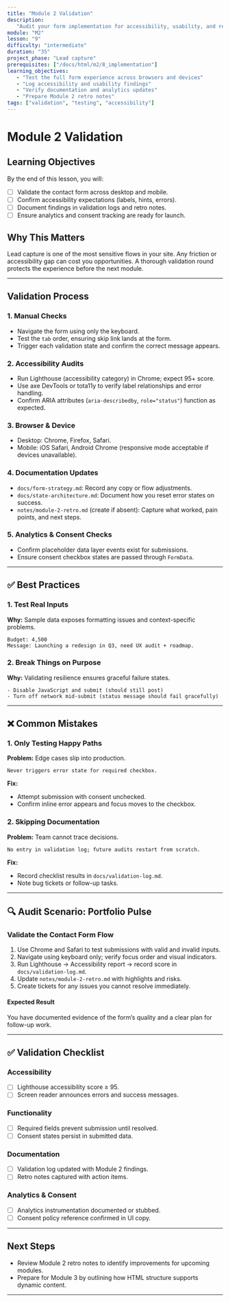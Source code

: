 ```yaml
---
title: "Module 2 Validation"
description:
   "Audit your form implementation for accessibility, usability, and resilience."
module: "M2"
lesson: "9"
difficulty: "intermediate"
duration: "35"
project_phase: "Lead capture"
prerequisites: ["/docs/html/m2/8_implementation"]
learning_objectives:
   - "Test the full form experience across browsers and devices"
   - "Log accessibility and usability findings"
   - "Verify documentation and analytics updates"
   - "Prepare Module 2 retro notes"
tags: ["validation", "testing", "accessibility"]
---
```


# Module 2 Validation

## Learning Objectives

By the end of this lesson, you will:

-  [ ] Validate the contact form across desktop and mobile.
-  [ ] Confirm accessibility expectations (labels, hints, errors).
-  [ ] Document findings in validation logs and retro notes.
-  [ ] Ensure analytics and consent tracking are ready for launch.

## Why This Matters

Lead capture is one of the most sensitive flows in your site. Any friction or
accessibility gap can cost you opportunities. A thorough validation round
protects the experience before the next module.

---

## Validation Process

### 1. Manual Checks

-  Navigate the form using only the keyboard.
-  Test the `tab` order, ensuring skip link lands at the form.
-  Trigger each validation state and confirm the correct message appears.

### 2. Accessibility Audits

-  Run Lighthouse (accessibility category) in Chrome; expect 95+ score.
-  Use axe DevTools or tota11y to verify label relationships and error handling.
-  Confirm ARIA attributes (`aria-describedby`, `role="status"`) function as
   expected.

### 3. Browser & Device

-  Desktop: Chrome, Firefox, Safari.
-  Mobile: iOS Safari, Android Chrome (responsive mode acceptable if devices
   unavailable).

### 4. Documentation Updates

-  `docs/form-strategy.md`: Record any copy or flow adjustments.
-  `docs/state-architecture.md`: Document how you reset error states on success.
-  `notes/module-2-retro.md` (create if absent): Capture what worked, pain
   points, and next steps.

### 5. Analytics & Consent Checks

-  Confirm placeholder data layer events exist for submissions.
-  Ensure consent checkbox states are passed through `FormData`.

---

## ✅ Best Practices

### 1. Test Real Inputs

**Why:** Sample data exposes formatting issues and context-specific problems.

```text
Budget: 4,500
Message: Launching a redesign in Q3, need UX audit + roadmap.
```

### 2. Break Things on Purpose

**Why:** Validating resilience ensures graceful failure states.

```text
- Disable JavaScript and submit (should still post)
- Turn off network mid-submit (status message should fail gracefully)
```

---

## ❌ Common Mistakes

### 1. Only Testing Happy Paths

**Problem:** Edge cases slip into production.

```text
Never triggers error state for required checkbox.
```

**Fix:**

-  Attempt submission with consent unchecked.
-  Confirm inline error appears and focus moves to the checkbox.

### 2. Skipping Documentation

**Problem:** Team cannot trace decisions.

```text
No entry in validation log; future audits restart from scratch.
```

**Fix:**

-  Record checklist results in `docs/validation-log.md`.
-  Note bug tickets or follow-up tasks.

---

## 🔍 Audit Scenario: Portfolio Pulse

### Validate the Contact Form Flow

1. Use Chrome and Safari to test submissions with valid and invalid inputs.
2. Navigate using keyboard only; verify focus order and visual indicators.
3. Run Lighthouse → Accessibility report → record score in
   `docs/validation-log.md`.
4. Update `notes/module-2-retro.md` with highlights and risks.
5. Create tickets for any issues you cannot resolve immediately.

#### Expected Result

You have documented evidence of the form’s quality and a clear plan for
follow-up work.

---

## ✅ Validation Checklist

### Accessibility

-  [ ] Lighthouse accessibility score ≥ 95.
-  [ ] Screen reader announces errors and success messages.

### Functionality

-  [ ] Required fields prevent submission until resolved.
-  [ ] Consent states persist in submitted data.

### Documentation

-  [ ] Validation log updated with Module 2 findings.
-  [ ] Retro notes captured with action items.

### Analytics & Consent

-  [ ] Analytics instrumentation documented or stubbed.
-  [ ] Consent policy reference confirmed in UI copy.

---

## Next Steps

-  Review Module 2 retro notes to identify improvements for upcoming modules.
-  Prepare for Module 3 by outlining how HTML structure supports dynamic
   content.

---

